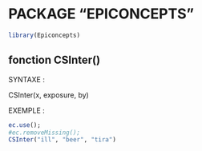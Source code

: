 # PACKAGE "EPICONCEPTS"

```r
library(Epiconcepts)
```

## fonction CSInter()

SYNTAXE :

  CSInter(x, exposure, by)

EXEMPLE :
```r
ec.use();
#ec.removeMissing();
CSInter("ill", "beer", "tira")
```
